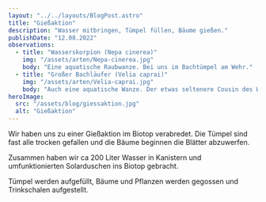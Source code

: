 ```yaml
---
layout: "../../layouts/BlogPost.astro"
title: "Gießaktion"
description: "Wasser mitbringen, Tümpel füllen, Bäume gießen."
publishDate: "12.08.2022"
observations:
  - title: "Wasserskorpion (Nepa cinerea)"
    img: "/assets/arten/Nepa-cinerea.jpg"
    body: "Eine aquatische Raubwanze. Bei uns im Bachtümpel am Wehr."
  - title: "Großer Bachläufer (Velia caprai)"
    img: "/assets/arten/Velia-caprai.jpg"
    body: "Auch eine aquatische Wanze. Der etwas seltenere Cousin des Wasserläufers."
heroImage:
  src: "/assets/blog/giessaktion.jpg"
  alt: "Gießaktion"
---
```



Wir haben uns zu einer Gießaktion im Biotop verabredet.
Die Tümpel sind fast alle trocken gefallen und die Bäume beginnen die Blätter abzuwerfen.

Zusammen haben wir ca 200 Liter Wasser in Kanistern und umfunktionierten Solarduschen ins Biotop gebracht.

Tümpel werden aufgefüllt, Bäume und Pflanzen werden gegossen und Trinkschalen aufgestellt.

<Cards observations={frontmatter.observations} />
